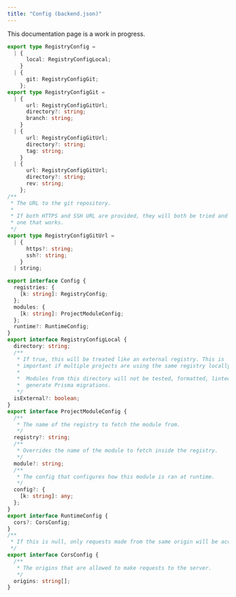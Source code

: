 ```yaml
---
title: "Config (backend.json)"
---
```


<Note>This documentation page is a work in progress.</Note>

```typescript
export type RegistryConfig =
  | {
      local: RegistryConfigLocal;
    }
  | {
      git: RegistryConfigGit;
    };
export type RegistryConfigGit =
  | {
      url: RegistryConfigGitUrl;
      directory?: string;
      branch: string;
    }
  | {
      url: RegistryConfigGitUrl;
      directory?: string;
      tag: string;
    }
  | {
      url: RegistryConfigGitUrl;
      directory?: string;
      rev: string;
    };
/**
 * The URL to the git repository.
 *
 * If both HTTPS and SSH URL are provided, they will both be tried and use the
 * one that works.
 */
export type RegistryConfigGitUrl =
  | {
      https?: string;
      ssh?: string;
    }
  | string;

export interface Config {
  registries: {
    [k: string]: RegistryConfig;
  };
  modules: {
    [k: string]: ProjectModuleConfig;
  };
  runtime?: RuntimeConfig;
}
export interface RegistryConfigLocal {
  directory: string;
  /**
   * If true, this will be treated like an external registry. This is
   * important if multiple projects are using the same registry locally.
   *
   *  Modules from this directory will not be tested, formatted, linted, and
   *  generate Prisma migrations.
   */
  isExternal?: boolean;
}
export interface ProjectModuleConfig {
  /**
   * The name of the registry to fetch the module from.
   */
  registry?: string;
  /**
   * Overrides the name of the module to fetch inside the registry.
   */
  module?: string;
  /**
   * The config that configures how this module is ran at runtime.
   */
  config?: {
    [k: string]: any;
  };
}
export interface RuntimeConfig {
  cors?: CorsConfig;
}
/**
 * If this is null, only requests made from the same origin will be accepted
 */
export interface CorsConfig {
  /**
   * The origins that are allowed to make requests to the server.
   */
  origins: string[];
}
```
